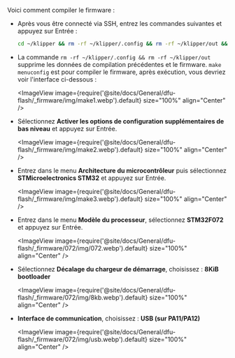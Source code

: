 Voici comment compiler le firmware :

* Après vous être connecté via SSH, entrez les commandes suivantes et appuyez sur Entrée :

    ```bash
    cd ~/klipper && rm -rf ~/klipper/.config && rm -rf ~/klipper/out && make menuconfig
    ```

* La commande `rm -rf ~/klipper/.config && rm -rf ~/klipper/out` supprime les données de compilation précédentes et le firmware. `make menuconfig` est pour compiler le firmware, après exécution, vous devriez voir l'interface ci-dessous :

    <ImageView image={require('@site/docs/General/dfu-flash/_firmware/img/make1.webp').default} size="100%" align="Center" />

* Sélectionnez **Activer les options de configuration supplémentaires de bas niveau** et appuyez sur Entrée.

    <ImageView image={require('@site/docs/General/dfu-flash/_firmware/img/make2.webp').default} size="100%" align="Center" />

* Entrez dans le menu **Architecture du microcontrôleur** puis sélectionnez **STMicroelectronics STM32** et appuyez sur Entrée.

    <ImageView image={require('@site/docs/General/dfu-flash/_firmware/img/make3.webp').default} size="100%" align="Center" />

* Entrez dans le menu **Modèle du processeur**, sélectionnez **STM32F072** et appuyez sur Entrée.

    <ImageView image={require('@site/docs/General/dfu-flash/_firmware/072/img/072.webp').default} size="100%" align="Center" />

* Sélectionnez **Décalage du chargeur de démarrage**, choisissez : **8KiB bootloader**

    <ImageView image={require('@site/docs/General/dfu-flash/_firmware/072/img/8kb.webp').default} size="100%" align="Center" />

* **Interface de communication**, choisissez : **USB (sur PA11/PA12)**

    <ImageView image={require('@site/docs/General/dfu-flash/_firmware/072/img/usb.webp').default} size="100%" align="Center" />